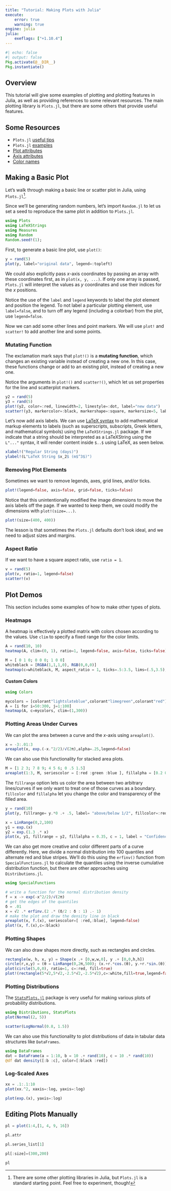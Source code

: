 ```yaml
---
title: "Tutorial: Making Plots with Julia"
execute:
    error: true
    warning: true
engine: julia
julia:
    exeflags: ["+1.10.4"]
---
```



```julia
#| echo: false
#| output: false
Pkg.activate(@__DIR__)
Pkg.instantiate()
```

## Overview

This tutorial will give some examples of plotting and plotting features in Julia, as well as providing references to some relevant resources. The main plotting library is `Plots.jl`, but there are some others that provide useful features.

## Some Resources

* `Plots.jl` [useful tips](https://docs.juliaplots.org/latest/basics/#Useful-Tips)
* `Plots.jl` [examples](https://docs.juliaplots.org/latest/generated/gr/)
* [Plot attributes](http://docs.juliaplots.org/latest/generated/attributes_plot/)
* [Axis attributes](http://docs.juliaplots.org/latest/generated/attributes_axis/#Axis)
* [Color names](http://juliagraphics.github.io/Colors.jl/stable/namedcolors/)

## Making a Basic Plot

Let's walk through making a basic line or scatter plot in Julia, using `Plots.jl`^[There are some other plotting libraries in Julia, but `Plots.jl` is a standard starting point. Feel free to experiment, though!]. 

Since we'll be generating random numbers, let's import `Random.jl` to let us set a seed to reproduce the same plot in addition to `Plots.jl`.

```julia
using Plots
using LaTeXStrings
using Measures
using Random
Random.seed!(1);
```

First, to generate a basic line plot, use `plot()`:

```julia
y = rand(5)
plot(y, label="original data", legend=:topleft)
```

We could also explicitly pass $x$-axis coordinates by passing an array with these coordinates first, as in `plot(x, y, ...)`. If only one array is passed, `Plots.jl` will interpret the values as $y$ coordinates and use their indices for the $x$ positions.

Notice the use of the `label` and `legend` keywords to label the plot element and position the legend. To not label a particular plotting element, use `label=false`, and to turn off any legend (including a colorbar) from the plot, use `legend=false`.

Now we can add some other lines and point markers. We will use `plot!` and `scatter!` to add another line and some points. 

::: {.callout-tip}
### Mutating Function

The exclamation mark says that `plot!()` is a **mutating function**, which changes an existing variable instead of creating a new one. In this case, these functions change or add to an existing plot, instead of creating a new one.
:::

Notice the arguments in `plot!()` and `scatter!()`, which let us set properties for the line and scatterplot markers.

```julia
y2 = rand(5)
y3 = rand(5)
plot!(y2, color=:red, linewidth=2, linestyle=:dot, label="new data")
scatter!(y3, markercolor=:black, markershape=:square, markersize=5, label="even more data")
```

Let's now add axis labels. We can use [LaTeX syntax](latex-notebook.html) to add mathematical markup elements to labels (such as superscripts, subscripts, Greek letters, and mathematical symbols) using the `LaTeXStrings.jl` package. If we indicate that a string should be interpreted as a LaTeXString using the `L"..."` syntax, it will render content inside `$..$` using LaTeX, as seen below.

```julia
xlabel!("Regular String (days)")
ylabel!(L"LaTeX String $x_2$ (m$^3$)")
```

### Removing Plot Elements

Sometimes we want to remove legends, axes, grid lines, and/or ticks.

```julia
plot!(legend=false, axis=false, grid=false, ticks=false)
```

Notice that this unintentionally modified the image dimensions to move the axis labels off the page. If we wanted to keep them, we could modify the dimensions with `plot!(size=...)`.

```julia
plot!(size=(400, 400))
```

The lesson is that sometimes the `Plots.jl` defaults don't look ideal, and we need to adjust sizes and margins.

### Aspect Ratio

If we want to have a square aspect ratio, use `ratio = 1`.

```julia
v = rand(5)
plot(v, ratio=1, legend=false)
scatter!(v)
```

## Plot Demos

This section includes some examples of how to make other types of plots.

### Heatmaps

A heatmap is effectively a plotted matrix with colors chosen according to the values. Use `clim` to specify a fixed range for the color limits.

```julia
A = rand(10, 10)
heatmap(A, clim=(0, 1), ratio=1, legend=false, axis=false, ticks=false)
```


```julia
M = [ 0 1 0; 0 0 0; 1 0 0]
whiteblack = [RGBA(1,1,1,0), RGB(0,0,0)]
heatmap(c=whiteblack, M, aspect_ratio = 1, ticks=.5:3.5, lims=(.5,3.5), gridalpha=1, legend=false, axis=false, ylabel="i", xlabel="j")
```



#### Custom Colors

```julia
using Colors

mycolors = [colorant"lightslateblue",colorant"limegreen",colorant"red"]
A = [i for i=50:300, j=1:100]
heatmap(A, c=mycolors, clim=(1,300))
```



### Plotting Areas Under Curves

We can plot the area between a curve and the $x$-axis using `areaplot()`.

```julia
x = -3:.01:3
areaplot(x, exp.(-x.^2/2)/√(2π),alpha=.25,legend=false)
```

We can also use this functionality for stacked area plots.

```julia
M = [1 2 3; 7 8 9; 4 5 6; 0 .5 1.5]
areaplot(1:3, M, seriescolor = [:red :green :blue ], fillalpha = [0.2 0.3 0.4])
```


The `fillrange` option lets us color the area between two arbitrary lines/curves if we only want to treat one of those curves as a boundary. `fillcolor` and `fillalpha` let you change the color and transparency of the filled area.
```julia
y = rand(10)
plot(y, fillrange= y.*0 .+ .5, label= "above/below 1/2", fillcolor=:red, legend =:top)
```

```julia
x = LinRange(0,2,100)
y1 = exp.(x)
y2 = exp.(1.3 .* x)
plot(x, y1, fillrange = y2, fillalpha = 0.35, c = 1, label = "Confidence band", legend = :topleft)
```

We can also get more creative and color different parts of a curve differently. Here, we divide a normal distribution into 100 quantiles and alternate red and blue stripes. We'll do this using the `erfinv()` function from `SpecialFunctions.jl` to calculate the quantiles using the inverse cumulative distribution function, but there are other approaches using `Distributions.jl`.

```julia
using SpecialFunctions

# write a function for the normal distribution density
f = x -> exp(-x^2/2)/√(2π)
# get the edges of the quantiles
δ = .01
x = √2 .* erfinv.(2 .* (δ/2 : δ : 1) .- 1)
# make the plot and draw the density line in black
areaplot(x, f.(x), seriescolor=[ :red,:blue], legend=false)
plot!(x, f.(x),c=:black)
```


### Plotting Shapes

We can also draw shapes more directly, such as rectangles and circles.

```julia
rectangle(w, h, x, y) = Shape(x .+ [0,w,w,0], y .+ [0,0,h,h])
circle(r,x,y) = (θ = LinRange(0,2π,500); (x.+r.*cos.(θ), y.+r.*sin.(θ)))
plot(circle(5,0,0), ratio=1, c=:red, fill=true)
plot!(rectangle(5*√2,5*√2,-2.5*√2,-2.5*√2),c=:white,fill=true,legend=false)
```



### Plotting Distributions

The [`StatsPlots.jl`](https://github.com/JuliaPlots/StatsPlots.jl/blob/master/README.md) package is very useful for making various plots of probability distributions.

```julia
using Distributions, StatsPlots
plot(Normal(2, 5))
```



```julia
scatter(LogNormal(0.8, 1.5))
```



We can also use this functionality to plot distributions of data in tabular data structures like `DataFrames`.

```julia
using DataFrames
dat = DataFrame(a = 1:10, b = 10 .+ rand(10), c = 10 .* rand(10))
@df dat density([:b :c], color=[:black :red])
```



### Log-Scaled Axes

```julia
xx = .1:.1:10
plot(xx.^2, xaxis=:log, yaxis=:log)
```



```julia
plot(exp.(x), yaxis=:log)
```

## Editing Plots Manually

```julia
pl = plot(1:4,[1, 4, 9, 16])
```



```julia
pl.attr
```

```julia
pl.series_list[1]
```

```julia
pl[:size]=(300,200)
```

```julia
pl
```

